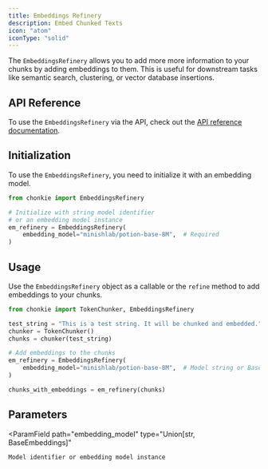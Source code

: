 ```yaml
---
title: Embeddings Refinery
description: Embed Chunked Texts
icon: "atom"
iconType: "solid"
---
```


The `EmbeddingsRefinery` allows you to add more more information
to your chunks by adding embeddings to them. This is useful for
downstream tasks like semantic search, clustering, or vector database insertions.

## API Reference
To use the `EmbeddingsRefinery` via the API, check out the [API reference documentation](../../api-reference/embeddings-refinery).

## Initialization

To use the `EmbeddingsRefinery`, you need to initialize it with an embedding model.

```python
from chonkie import EmbeddingsRefinery

# Initialize with string model identifier
# or an embedding model instance
em_refinery = EmbeddingsRefinery(
    embedding_model="minishlab/potion-base-8M",  # Required
)
```

## Usage
Use the `EmbeddingsRefinery` object as a callable or the 
`refine` method to add embeddings to your chunks.

```python
from chonkie import TokenChunker, EmbeddingsRefinery

test_string = "This is a test string. It will be chunked and embedded."
chunker = TokenChunker()
chunks = chunker(test_string)

# Add embeddings to the chunks
em_refinery = EmbeddingsRefinery(
    embedding_model="minishlab/potion-base-8M",  # Model string or BaseEmbeddings instance
)

chunks_with_embeddings = em_refinery(chunks)
```

## Parameters
<ParamField
    path="embedding_model"
    type="Union[str, BaseEmbeddings]"
>
    Model identifier or embedding model instance
</ParamField>

